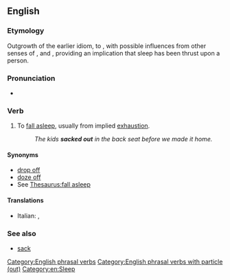 ==English==

===Etymology===
Outgrowth of the earlier idiom, to {{m|en|hit the sack}}, with possible influences from other senses of {{m|en|sack|to sack|tackle, pillage|pos=verb}}, and {{m|en|sock|to sock|hit, slam|pos=verb}}, providing an implication that sleep has been thrust upon a person.

===Pronunciation===
* {{audio|En-au-sack out.ogg|Audio (AU)|lang=en}}

===Verb===
{{en-verb|sacks out|sacking out|sacked out}}

# {{lb|en|slang}} To [[fall asleep]], usually from implied [[exhaustion]].
#: ''The kids '''sacked out''' in the back seat before we made it home.''

====Synonyms====
* [[drop off]]
* [[doze off]]
* See [[Thesaurus:fall asleep]]

====Translations====
{{trans-top|fall asleep unintentionally}}
* Italian: {{t+|it|assopirsi}}, {{t+|it|appisolarsi}}
{{trans-mid}}
{{trans-bottom}}

===See also===
* [[sack]]

[[Category:English phrasal verbs]]
[[Category:English phrasal verbs with particle (out)]]
[[Category:en:Sleep]]